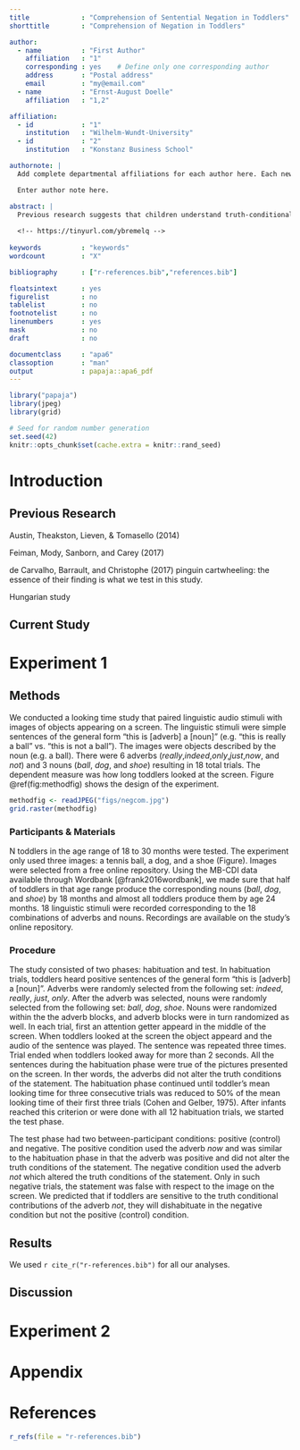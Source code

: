 ```yaml
---
title             : "Comprehension of Sentential Negation in Toddlers"
shorttitle        : "Comprehension of Negation in Toddlers"

author: 
  - name          : "First Author"
    affiliation   : "1"
    corresponding : yes    # Define only one corresponding author
    address       : "Postal address"
    email         : "my@email.com"
  - name          : "Ernst-August Doelle"
    affiliation   : "1,2"

affiliation:
  - id            : "1"
    institution   : "Wilhelm-Wundt-University"
  - id            : "2"
    institution   : "Konstanz Business School"

authornote: |
  Add complete departmental affiliations for each author here. Each new line herein must be indented, like this line.

  Enter author note here.

abstract: |
  Previous research suggests that children understand truth-conditional negation 
  
  <!-- https://tinyurl.com/ybremelq -->
  
keywords          : "keywords"
wordcount         : "X"

bibliography      : ["r-references.bib","references.bib"]

floatsintext      : yes
figurelist        : no
tablelist         : no
footnotelist      : no
linenumbers       : yes
mask              : no
draft             : no

documentclass     : "apa6"
classoption       : "man"
output            : papaja::apa6_pdf
---
```


```r
library("papaja")
library(jpeg)
library(grid)
```

```r
# Seed for random number generation
set.seed(42)
knitr::opts_chunk$set(cache.extra = knitr::rand_seed)
```

# Introduction

## Previous Research

Austin, Theakston, Lieven, & Tomasello (2014)

Feiman, Mody, Sanborn, and Carey (2017)

de Carvalho, Barrault, and Christophe (2017) pinguin cartwheeling: the essence of their finding is what we test in this study.

Hungarian study

## Current Study

# Experiment 1

## Methods

We conducted a looking time study that paired linguistic audio stimuli with images of objects appearing on a screen. The linguistic stimuli were simple sentences of the general form "this is [adverb] a [noun]" (e.g. "this is really a ball" vs. "this is not a ball"). The images were objects described by the noun (e.g. a ball). There were 6 adverbs (*really*,*indeed*,*only*,*just*,*now*, and *not*) and 3 nouns (*ball*, *dog*, and *shoe*) resulting in 18 total trials. The dependent measure was how long toddlers looked at the screen. Figure \@ref(fig:methodfig) shows the design of the experiment.

```r
methodfig <- readJPEG("figs/negcom.jpg")
grid.raster(methodfig)
```

### Participants & Materials
N toddlers in the age range of 18 to 30 months were tested. The experiment only used three images: a tennis ball, a dog, and a shoe (Figure). Images were selected from a free online repository. Using the MB-CDI data available through Wordbank [@frank2016wordbank], we made sure that half of toddlers in that age range produce the corresponding nouns (*ball*, *dog*, and *shoe*) by 18 months and almost all toddlers produce them by age 24 months. 18 linguistic stimuli were recorded corresponding to the 18 combinations of adverbs and nouns. Recordings are available on the study's online repository.

### Procedure

The study consisted of two phases: habituation and test. In habituation trials, toddlers heard positive sentences of the general form "this is [adverb] a [noun]". Adverbs were randomly selected from the following set: *indeed*, *really*, *just*, *only*. After the adverb was selected, nouns were randomly selected from the following set: *ball*, *dog*, *shoe*. Nouns were randomized within the the adverb blocks, and adverb blocks were in turn randomized as well. In each trial, first an attention getter appeard in the middle of the screen. When toddlers looked at the screen the object appeard and the audio of the sentence was played. The sentence was repeated three times. Trial ended when toddlers looked away for more than 2 seconds. All the sentences during the habituation phase were true of the pictures presented on the screen. In ther words, the adverbs did not alter the truth conditions of the statement. The habituation phase continued until toddler's mean looking time for three consecutive trials was reduced to 50% of the mean looking time of their first three trials (Cohen and Gelber, 1975). After infants reached this criterion or were done with all 12 habituation trials, we started the test phase.

The test phase had two between-participant conditions: positive (control) and negative. The positive condition used the adverb *now* and was similar to the habituation phase in that the adverb was positive and did not alter the truth conditions of the statement. The negative condition used the adverb *not* which altered the truth conditions of the statement. Only in such negative trials, the statement was false with respect to the image on the screen. We predicted that if toddlers are sensitive to the truth conditional contributions of the adverb *not*, they will dishabituate in the negative condition but not the positive (control) condition.

## Results

We used `r cite_r("r-references.bib")` for all our analyses.

## Discussion

# Experiment 2

# Appendix

\newpage

# References
```r
r_refs(file = "r-references.bib")
```

\begingroup
\setlength{\parindent}{-0.5in}
\setlength{\leftskip}{0.5in}

<div id = "refs"></div>
\endgroup
